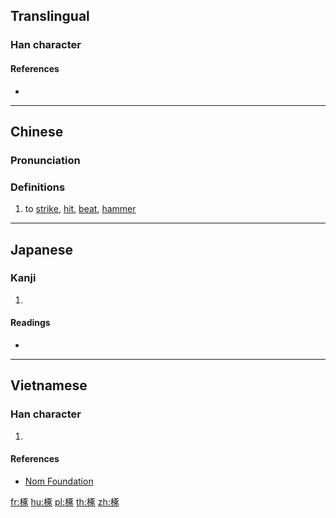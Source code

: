 {{character info/new}}
==Translingual==

===Han character===
{{Han char|rn=75|rad=木|as=08|sn=12|four=41923|canj=DMSO|ids=⿰木豖}}

====References====
* {{Han ref|kx=0537.020|dkj=15031|dj=0924.080|hdz=21229.040|uh=6913|ud=26899|bh=D9B8|bd=55736}}

----

==Chinese==
{{zh-forms}}

===Pronunciation===
{{zh-pron
|m=zhuó
|c=doek3
|mc=
|oc=
|ma=
|cat=v
}}

===Definitions===
{{zh-hanzi}}

# to [[strike]], [[hit]], [[beat]], [[hammer]]

----

==Japanese==

===Kanji===
{{ja-kanji|grade=|rs=木08}}

# {{defn|lang=ja|sort=木08}}

====Readings====
* {{ja-readings|on=[[たく]] (taku)|kun=[[たたく]] (tataku)}}

----

==Vietnamese==

===Han character===
{{vi-readings|rs=木08|hanviet=trác}}

# {{defn|lang=vi|sort=木08}}

====References====
* [http://nomfoundation.org/common/nom_details.php?codepoint=6913 Nom Foundation]

[[fr:椓]]
[[hu:椓]]
[[pl:椓]]
[[th:椓]]
[[zh:椓]]